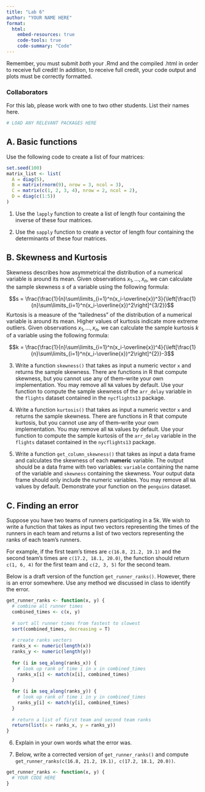 ```yaml
---
title: "Lab 6"
author: "YOUR NAME HERE"
format: 
  html:
    embed-resources: true
    code-tools: true
    code-summary: "Code"
---
```


Remember, you must submit *both* your .Rmd and the compiled .html in order to receive full credit! In addition, to receive full credit, your code output and plots must be correctly formatted.

### Collaborators

For this lab, please work with one to two other students. List their names here.

```r
# LOAD ANY RELEVANT PACKAGES HERE
```

## A. Basic functions

Use the following code to create a list of four matrices:

```r
set.seed(100)
matrix_list <- list(
  A = diag(5),
  B = matrix(rnorm(9), nrow = 3, ncol = 3),
  C = matrix(c(1, 2, 3, 4), nrow = 2, ncol = 2),
  D = diag(c(1:5))
)
```

1. Use the `lapply` function to create a list of length four containing the inverse of these four matrices.

2. Use the `sapply` function to create a vector of length four containing the determinants of these four matrices.

## B. Skewness and Kurtosis

Skewness describes how asymmetrical the distribution of a numerical variable is around its mean. Given observations $x_1,\ldots, x_n$, we can calculate the sample skewness $s$ of a variable using the following formula:

$$s = \frac{\frac{1}{n}\sum\limits_{i=1}^n(x_i-\overline{x})^3}{\left[\frac{1}{n}\sum\limits_{i=1}^n(x_i-\overline{x})^2\right]^{3/2}}$$
Kurtosis is a measure of the "tailedness" of the distribution of a numerical variable is around its mean. Higher values of kurtosis indicate more extreme outliers. Given observations $x_1,\ldots, x_n$, we can calculate the sample kurtosis $k$ of a variable using the following formula:

$$k = \frac{\frac{1}{n}\sum\limits_{i=1}^n(x_i-\overline{x})^4}{\left[\frac{1}{n}\sum\limits_{i=1}^n(x_i-\overline{x})^2\right]^{2}}-3$$

3. Write a function `skewness()` that takes as input a numeric vector `x` and returns the sample skewness. There are functions in R that compute skewness, but you cannot use any of them--write your own implementation. You may remove all `NA` values by default. Use your function to compute the sample skewness of the `arr_delay` variable in the `flights` dataset contained in the `nycflights13` package.

4. Write a function `kurtosis()` that takes as input a numeric vector `x` and returns the sample skewness. There are functions in R that compute kurtosis, but you cannot use any of them--write your own implementation. You may remove all `NA` values by default. Use your function to compute the sample kurtosis of the `arr_delay` variable in the `flights` dataset contained in the `nycflights13` package.

5. Write a function `get_column_skewness()` that takes as input a data frame and calculates the skewness of each **numeric** variable. The output should be a data frame with two variables: `variable` containing the name of the variable and `skewness` containing the skewness. Your output data frame should only include the numeric variables. You may remove all `NA` values by default. Demonstrate your function on the `penguins` dataset.

## C. Finding an error

Suppose you have two teams of runners participating in a 5k. We wish to write a function that takes as input two vectors representing the times of the runners in each team and returns a list of two vectors representing the ranks of each team's runners.

For example, if the first team's times are `c(16.8, 21.2, 19.1)` and the second team's times are `c(17.2, 18.1, 20.0)`, the function should return `c(1, 6, 4)` for the first team and `c(2, 3, 5)` for the second team. 

Below is a draft version of the function `get_runner_ranks()`. However, there is an error somewhere. Use any method we discussed in class to identify the error.

```r
get_runner_ranks <- function(x, y) {
  # combine all runner times
  combined_times <- c(x, y) 
  
  # sort all runner times from fastest to slowest
  sort(combined_times, decreasing = T)
  
  # create ranks vectors
  ranks_x <- numeric(length(x))
  ranks_y <- numeric(length(y))
  
  for (i in seq_along(ranks_x)) {
    # look up rank of time i in x in combined_times
    ranks_x[i] <- match(x[i], combined_times)
  }
  
  for (i in seq_along(ranks_y)) {
    # look up rank of time i in y in combined_times
    ranks_y[i] <- match(y[i], combined_times)
  }
  
  # return a list of first team and second team ranks
  return(list(x = ranks_x, y = ranks_y))
}
```

6. Explain in your own words what the error was.

7. Below, write a corrected version of `get_runner_ranks()` and compute `get_runner_ranks(c(16.8, 21.2, 19.1), c(17.2, 18.1, 20.0))`.

```r
get_runner_ranks <- function(x, y) {
  # YOUR CODE HERE
}
```
